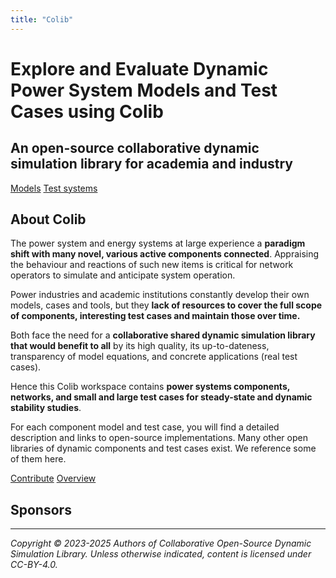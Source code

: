 ```yaml
---
title: "Colib"
---
```


# Explore and Evaluate Dynamic Power System Models and Test Cases using Colib

## An open-source collaborative dynamic simulation library for academia and industry

::: {.button-group}
[Models](models.qmd){.btn-custom} [Test systems](test_cases.qmd){.btn-custom}
:::

## About Colib

The power system and energy systems at large experience a **paradigm shift with many novel, various active components connected**. Appraising the behaviour and reactions of such new items is critical for network operators to simulate and anticipate system operation.

Power industries and academic institutions constantly develop their own models, cases and tools, but they **lack of resources to cover the full scope of components, interesting test cases and maintain those over time.**

Both face the need for a **collaborative shared dynamic simulation library that would benefit to all** by its high quality, its up-to-dateness, transparency of model equations, and concrete applications (real test cases).

Hence this Colib workspace contains **power systems components, networks, and small and large test cases for steady-state and dynamic stability studies**.

For each component model and test case, you will find a detailed description and links to open-source implementations. Many other open libraries of dynamic components and test cases exist. We reference some of them here.

::: {.button-group}
[Contribute](contact.qmd){.btn-custom} [Overview](about.qmd){.btn-custom}
:::

## Sponsors

---

*Copyright © 2023-2025 Authors of Collaborative Open-Source Dynamic Simulation Library. Unless otherwise indicated, content is licensed under CC-BY-4.0.*
